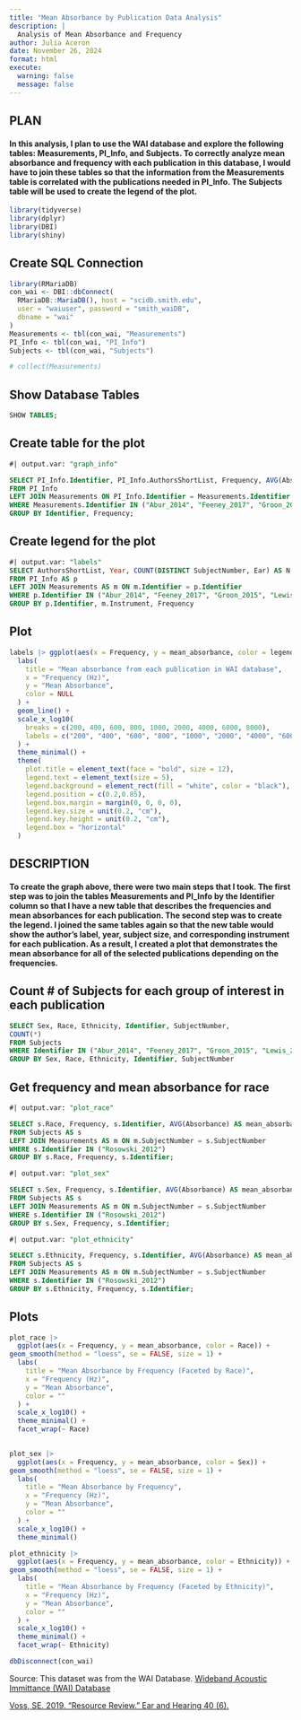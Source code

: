 ```yaml
---
title: "Mean Absorbance by Publication Data Analysis" 
description: |
  Analysis of Mean Absorbance and Frequency
author: Julia Aceron
date: November 26, 2024
format: html
execute:
  warning: false
  message: false
---
```


## PLAN 
#### In this analysis, I plan to use the WAI database and explore the following tables: Measurements, PI_Info, and Subjects. To correctly analyze mean absorbance and frequency with each publication in this database, I would have to join these tables so that the information from the Measurements table is correlated with the publications needed in PI_Info. The Subjects table will be used to create the legend of the plot. 
```r
library(tidyverse)
library(dplyr)
library(DBI)
library(shiny)
```


## Create SQL Connection
```r
library(RMariaDB)
con_wai <- DBI::dbConnect(
  RMariaDB::MariaDB(), host = "scidb.smith.edu",
  user = "waiuser", password = "smith_waiDB", 
  dbname = "wai"
)
Measurements <- tbl(con_wai, "Measurements")
PI_Info <- tbl(con_wai, "PI_Info")
Subjects <- tbl(con_wai, "Subjects")

# collect(Measurements)
```

## Show Database Tables
```sql
SHOW TABLES;
```




## Create table for the plot
```sql
#| output.var: "graph_info" 

SELECT PI_Info.Identifier, PI_Info.AuthorsShortList, Frequency, AVG(Absorbance) AS mean_absorbance, PI_Info.Year
FROM PI_Info
LEFT JOIN Measurements ON PI_Info.Identifier = Measurements.Identifier
WHERE Measurements.Identifier IN ("Abur_2014", "Feeney_2017", "Groon_2015", "Lewis_2015", "Liu_2008", "Rosowski_2012", "Shahnaz_2006", "Shaver_2013", "Sun_2016", "Voss_1994", "Voss_2010", "Werner_2010") AND Frequency < 8000 AND Frequency > 200
GROUP BY Identifier, Frequency;
```
## Create legend for the plot
```sql
#| output.var: "labels"
SELECT AuthorsShortList, Year, COUNT(DISTINCT SubjectNumber, Ear) AS N, Instrument, Frequency, AVG(Absorbance) AS mean_absorbance, CONCAT(AuthorsShortList, " (",Year,") ", "N=", COUNT(DISTINCT SubjectNumber, Ear), "; ", Instrument) AS legend
FROM PI_Info AS p
LEFT JOIN Measurements AS m ON m.Identifier = p.Identifier 
WHERE p.Identifier IN ("Abur_2014", "Feeney_2017", "Groon_2015", "Lewis_2015", "Liu_2008", "Rosowski_2012", "Shahnaz_2006", "Shaver_2013", "Sun_2016", "Voss_1994", "Voss_2010", "Werner_2010") AND Frequency < 8000 AND Frequency > 200
GROUP BY p.Identifier, m.Instrument, Frequency

```
## Plot
```r
labels |> ggplot(aes(x = Frequency, y = mean_absorbance, color = legend, group = legend)) +
  labs(
    title = "Mean absorbance from each publication in WAI database",
    x = "Frequency (Hz)", 
    y = "Mean Absorbance",
    color = NULL
  ) +
  geom_line() +
  scale_x_log10(
    breaks = c(200, 400, 600, 800, 1000, 2000, 4000, 6000, 8000),
    labels = c("200", "400", "600", "800", "1000", "2000", "4000", "6000", "8000") 
  ) +
  theme_minimal() +
  theme(
    plot.title = element_text(face = "bold", size = 12),
    legend.text = element_text(size = 5),
    legend.background = element_rect(fill = "white", color = "black"),
    legend.position = c(0.2,0.85),
    legend.box.margin = margin(0, 0, 0, 0),      
    legend.key.size = unit(0.2, "cm"),
    legend.key.height = unit(0.2, "cm"),
    legend.box = "horizontal"
  ) 
```
## DESCRIPTION 
#### To create the graph above, there were two main steps that I took. The first step was to join the tables Measurements and PI_Info by the Identifier column so that I have a new table that describes the frequencies and mean absorbances for each publication. The second step was to create the legend. I joined the same tables again so that the new table would show the author's label, year, subject size, and corresponding instrument for each publication. As a result, I created a plot that demonstrates the mean absorbance for all of the selected publications depending on the frequencies. 

## Count # of Subjects for each group of interest in each publication
```sql
SELECT Sex, Race, Ethnicity, Identifier, SubjectNumber,
COUNT(*) 
FROM Subjects 
WHERE Identifier IN ("Abur_2014", "Feeney_2017", "Groon_2015", "Lewis_2015", "Liu_2008", "Rosowski_2012", "Shahnaz_2006", "Shaver_2013", "Sun_2016", "Voss_1994", "Voss_2010", "Werner_2010")
GROUP BY Sex, Race, Ethnicity, Identifier, SubjectNumber
```
## Get frequency and mean absorbance for race
```sql
#| output.var: "plot_race"

SELECT s.Race, Frequency, s.Identifier, AVG(Absorbance) AS mean_absorbance
FROM Subjects AS s
LEFT JOIN Measurements AS m ON m.SubjectNumber = s.SubjectNumber
WHERE s.Identifier IN ("Rosowski_2012")
GROUP BY s.Race, Frequency, s.Identifier;
```

```sql
#| output.var: "plot_sex"

SELECT s.Sex, Frequency, s.Identifier, AVG(Absorbance) AS mean_absorbance
FROM Subjects AS s
LEFT JOIN Measurements AS m ON m.SubjectNumber = s.SubjectNumber
WHERE s.Identifier IN ("Rosowski_2012")
GROUP BY s.Sex, Frequency, s.Identifier;
```

```sql
#| output.var: "plot_ethnicity"

SELECT s.Ethnicity, Frequency, s.Identifier, AVG(Absorbance) AS mean_absorbance
FROM Subjects AS s
LEFT JOIN Measurements AS m ON m.SubjectNumber = s.SubjectNumber
WHERE s.Identifier IN ("Rosowski_2012")
GROUP BY s.Ethnicity, Frequency, s.Identifier;
```

## Plots
```r
plot_race |> 
  ggplot(aes(x = Frequency, y = mean_absorbance, color = Race)) +
geom_smooth(method = "loess", se = FALSE, size = 1) +
  labs(
    title = "Mean Absorbance by Frequency (Faceted by Race)",
    x = "Frequency (Hz)",
    y = "Mean Absorbance",
    color = ""
  ) +
  scale_x_log10() +
  theme_minimal() +
  facet_wrap(~ Race)
  
```

```r
plot_sex |> 
  ggplot(aes(x = Frequency, y = mean_absorbance, color = Sex)) +
geom_smooth(method = "loess", se = FALSE, size = 1) +
  labs(
    title = "Mean Absorbance by Frequency",
    x = "Frequency (Hz)",
    y = "Mean Absorbance",
    color = ""
  ) +
  scale_x_log10() +
  theme_minimal() 
```

```r
plot_ethnicity |> 
  ggplot(aes(x = Frequency, y = mean_absorbance, color = Ethnicity)) +
geom_smooth(method = "loess", se = FALSE, size = 1) +
  labs(
    title = "Mean Absorbance by Frequency (Faceted by Ethnicity)",
    x = "Frequency (Hz)",
    y = "Mean Absorbance",
    color = ""
  ) +
  scale_x_log10() +
  theme_minimal() +
  facet_wrap(~ Ethnicity)

```




```r
dbDisconnect(con_wai)
```


Source: 
This dataset was from the WAI Database. 
[Wideband Acoustic Immittance (WAI) Database](https://www.science.smith.edu/wai-database/) 

[Voss, SE. 2019. “Resource Review.” Ear and Hearing 40 (6).](https://journals.lww.com/ear-hearing/citation/2019/11000/resource_review.21.aspx)

